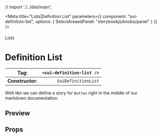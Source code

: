 
// import './../dist/main';

<Meta
	title="Lists|Definition List"
	parameters={{
		component: "sui-definition-list",
		options: { SelectAreaedPanel: "storybookjs/knobs/panel" }
	}}
/>

###### Lists

# Definition List

| **Tag**:         | `<sui-definition-list />` |
| ---------------- | ------------------------: |
| **Constructor**: |       `SuiDefinitionList` |

With `MDX` we can define a story for `Button` right in the middle of our
markdown documentation.

## Preview

## Props
